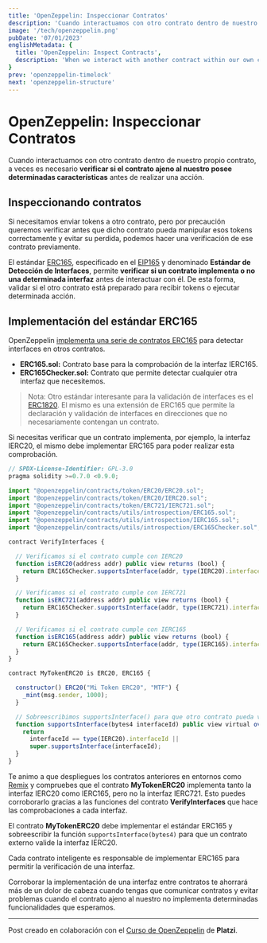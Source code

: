 ```yaml
---
title: 'OpenZeppelin: Inspeccionar Contratos'
description: 'Cuando interactuamos con otro contrato dentro de nuestro propio contrato, a veces es necesario verificar si el contrato ajeno al nuestro posee determinadas características antes de realizar una acción.'
image: '/tech/openzeppelin.png'
pubDate: '07/01/2023'
englishMetadata: {
  title: 'OpenZeppelin: Inspect Contracts',
  description: 'When we interact with another contract within our own contract, it is sometimes necessary to check whether the contract outside our own has certain characteristics before taking an action.'
}
prev: 'openzeppelin-timelock'
next: 'openzeppelin-structure'
---
```


# OpenZeppelin: Inspeccionar Contratos

Cuando interactuamos con otro contrato dentro de nuestro propio contrato, a veces es necesario **verificar si el contrato ajeno al nuestro posee determinadas características** antes de realizar una acción.

## Inspeccionando contratos

Si necesitamos enviar tokens a otro contrato, pero por precaución queremos verificar antes que dicho contrato pueda manipular esos tokens correctamente y evitar su perdida, podemos hacer una verificación de ese contrato previamente.

El estándar [ERC165](https://external.ink?to=https://docs.openzeppelin.com/contracts/4.x/utilities#introspection), especificado en el [EIP165](https://eips.ethereum.org/EIPS/eip-165) y denominado **Estándar de Detección de Interfaces**, permite **verificar si un contrato implementa o no una determinada interfaz** antes de interactuar con él. De esta forma, validar si el otro contrato está preparado para recibir tokens o ejecutar determinada acción.

## Implementación del estándar ERC165

OpenZeppelin [implementa una serie de contratos ERC165](https://external.ink?to=https://github.com/OpenZeppelin/openzeppelin-contracts/tree/master/contracts/utils/introspection) para detectar interfaces en otros contratos.

* **ERC165.sol:** Contrato base para la comprobación de la interfaz IERC165.
* **ERC165Checker.sol:** Contrato que permite detectar cualquier otra interfaz que necesitemos.

> Nota: Otro estándar interesante para la validación de interfaces es el [ERC1820](https://external.ink?to=https://eips.ethereum.org/EIPS/eip-1820). El mismo es una extensión de ERC165 que permite la declaración y validación de interfaces en direcciones que no necesariamente contengan un contrato.

Si necesitas verificar que un contrato implementa, por ejemplo, la interfaz IERC20, el mismo debe implementar ERC165 para poder realizar esta comprobación.

```js
// SPDX-License-Identifier: GPL-3.0
pragma solidity >=0.7.0 <0.9.0;

import "@openzeppelin/contracts/token/ERC20/ERC20.sol";
import "@openzeppelin/contracts/token/ERC20/IERC20.sol";
import "@openzeppelin/contracts/token/ERC721/IERC721.sol";
import "@openzeppelin/contracts/utils/introspection/ERC165.sol";
import "@openzeppelin/contracts/utils/introspection/IERC165.sol";
import "@openzeppelin/contracts/utils/introspection/ERC165Checker.sol";

contract VerifyInterfaces {

  // Verificamos si el contrato cumple con IERC20
  function isERC20(address addr) public view returns (bool) {
    return ERC165Checker.supportsInterface(addr, type(IERC20).interfaceId);
  }

  // Verificamos si el contrato cumple con IERC721
  function isERC721(address addr) public view returns (bool) {
    return ERC165Checker.supportsInterface(addr, type(IERC721).interfaceId);
  }

  // Verificamos si el contrato cumple con IERC165
  function isERC165(address addr) public view returns (bool) {
    return ERC165Checker.supportsInterface(addr, type(IERC165).interfaceId);
  }
}

contract MyTokenERC20 is ERC20, ERC165 {

  constructor() ERC20("Mi Token ERC20", "MTF") {
    _mint(msg.sender, 1000);
  }

  // Sobreescribimos supportsInterface() para que otro contrato pueda validar la interface IERC20
  function supportsInterface(bytes4 interfaceId) public view virtual override(ERC165) returns (bool) {
    return
      interfaceId == type(IERC20).interfaceId ||
      super.supportsInterface(interfaceId);
  }
}
```

Te animo a que despliegues los contratos anteriores en entornos como [Remix](https://external.ink?to=https://remix.ethereum.org/) y compruebes que el contrato **MyTokenERC20** implementa tanto la interfaz IERC20 como IERC165, pero no la interfaz IERC721. Esto puedes corroborarlo gracias a las funciones del contrato **VerifyInterfaces** que hace las comprobaciones a cada interfaz.

El contrato **MyTokenERC20** debe implementar el estándar ERC165 y sobreescribir la función `supportsInterface(bytes4)` para que un contrato externo valide la interfaz IERC20.

Cada contrato inteligente es responsable de implementar ERC165 para permitir la verificación de una interfaz.

Corroborar la implementación de una interfaz entre contratos te ahorrará más de un dolor de cabeza cuando tengas que comunicar contratos y evitar problemas cuando el contrato ajeno al nuestro no implementa determinadas funcionalidades que esperamos.

---
Post creado en colaboración con el [Curso de OpenZeppelin](https://external.ink?to=https://platzi.com/cursos/openzeppelin/) de **Platzi**.
